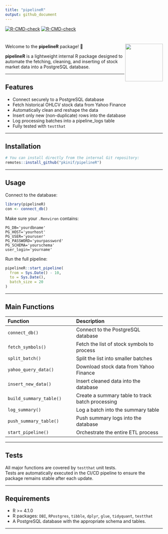 ```yaml
---
title: "pipelineR"
output: github_document
---
```

<!-- badges: start -->
[![R-CMD-check](https://github.com/pkinif/pipelineR/actions/workflows/R-CMD-check.yaml/badge.svg)](https://github.com/pkinif/pipelineR/actions/workflows/R-CMD-check.yaml)
[![R-CMD-check](https://github.com/rgottberg/pipelineR_PIERRICK_FORK/actions/workflows/R-CMD-check.yaml/badge.svg)](https://github.com/rgottberg/pipelineR_PIERRICK_FORK/actions/workflows/R-CMD-check.yaml)
<!-- badges: end -->


# <img src="man/figures/logo.png" align="right" height="120" />


Welcome to the **pipelineR** package! 🚀

**pipelineR** is a lightweight internal R package designed to automate the fetching, cleaning, and inserting of stock market data into a PostgreSQL database.


---

## Features

- Connect securely to a PostgreSQL database
- Fetch historical OHLCV stock data from Yahoo Finance
- Automatically clean and reshape the data
- Insert only new (non-duplicate) rows into the database
- Log processing batches into a pipeline_logs table
- Fully tested with `testthat`

---

## Installation

```r
# You can install directly from the internal Git repository:
remotes::install_github("pkinif/pipelineR")

```

---

## Usage

Connect to the database:

```r
library(pipelineR)
con <- connect_db()
```

Make sure your `.Renviron` contains:

    PG_DB='yourdbname'
    PG_HOST='yourhost'
    PG_USER='youruser'
    PG_PASSWORD='yourpassword'
    PG_SCHEMA='yourschema'
    user_login='yourname'
    
Run the full pipeline:

```r
pipelineR::start_pipeline(
  from = Sys.Date() - 10,
  to = Sys.Date(),
  batch_size = 20
)
```

---

## Main Functions

| Function | Description |
|:---------|:------------|
| `connect_db()` | Connect to the PostgreSQL database |
| `fetch_symbols()` | Fetch the list of stock symbols to process |
| `split_batch()` | Split the list into smaller batches |
| `yahoo_query_data()` | Download stock data from Yahoo Finance |
| `insert_new_data()` | Insert cleaned data into the database |
| `build_summary_table()` | Create a summary table to track batch processing |
| `log_summary()` | Log a batch into the summary table |
| `push_summary_table()` | Push summary logs into the database |
| `start_pipeline()` | Orchestrate the entire ETL process |

---

## Tests

All major functions are covered by `testthat` unit tests.  
Tests are automatically executed in the CI/CD pipeline to ensure the package remains stable after each update.



---

##  Requirements

- R >= 4.1.0
- R packages: `DBI`, `RPostgres`, `tibble`, `dplyr`, `glue`, `tidyquant`, `testthat`
- A PostgreSQL database with the appropriate schema and tables.

---

